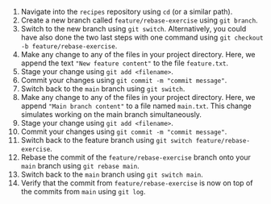 1. Navigate into the `recipes` repository using `cd` (or a similar path).
1. Create a new branch called `feature/rebase-exercise` using `git branch`.
1. Switch to the new branch using `git switch`.
Alternatively, you could have also done the two last steps with one command using `git checkout -b feature/rebase-exercise`.
1. Make any change to any of the files in your project directory.
Here, we append the text `"New feature content"` to the file `feature.txt`.
1. Stage your change using `git add <filename> `.
1. Commit your changes using `git commit -m "commit message"`.
1. Switch back to the `main` branch using `git switch`.
1. Make any change to any of the files in your project directory.
Here, we append `"Main branch content"` to a file named `main.txt`.
This change simulates working on the main branch simultaneously.
1. Stage your change using `git add <filename> `.
1. Commit your changes using `git commit -m "commit message"`.
1. Switch back to the feature branch using `git switch feature/rebase-exercise`.
1. Rebase the commit of the `feature/rebase-exercise` branch onto your `main` branch using `git rebase main`.
1. Switch back to the `main` branch using `git switch main`.
1. Verify that the commit from `feature/rebase-exercise` is now on top of the commits from `main` using `git log`.


